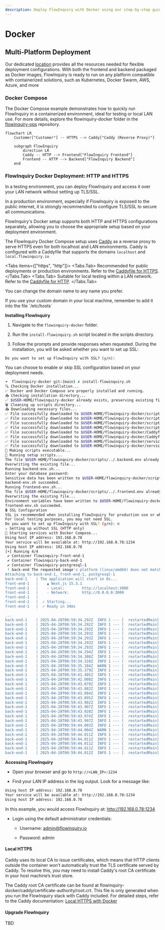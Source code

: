 ```yaml
---
description: Deploy FlowInquiry with Docker using our step-by-step guide. Learn how to set up containers, configure environments, and run the application seamlessly.
---
```



# Docker

## Multi-Platform Deployment

Our dedicated [location](https://github.com/flowinquiry/flowinquiry/tree/main/apps/ops) provides all the resources needed for flexible deployment configurations. With both the frontend and backend packaged as
Docker images, FlowInquiry is ready to run on any platform compatible with containerized solutions, such as Kubernetes, Docker Swarm, AWS, Azure, and more

### Docker Compose

The Docker Compose example demonstrates how to quickly run FlowInquiry in a containerized environment, ideal for testing or local LAN use.
For more details, explore the flowinquiry-docker folder in the [flowinquiry-ops](https://github.com/flowinquiry/flowinquiry/tree/main/apps/ops) repository.

```mermaid
flowchart LR
    Customer["Customer"] -- HTTPS --> Caddy["Caddy (Reverse Proxy)"]

    subgraph FlowInquiry
        direction LR
        Caddy -- HTTP --> Frontend["FlowInquiry Frontend"]
        Frontend -- HTTP --> Backend["FlowInquiry Backend"]
    end
```

### FlowInquiry Docker Deployment: HTTP and HTTPS

In a testing environment, you can deploy FlowInquiry and access it over your LAN network without setting up TLS/SSL.

In a production environment, especially if FlowInquiry is exposed to the public internet, it is strongly recommended to configure TLS/SSL to secure all communications.

FlowInquiry's Docker setup supports both HTTP and HTTPS configurations separately, allowing you to choose the appropriate setup based on your deployment environment.

The FlowInquiry Docker Compose setup uses [Caddy](https://caddyserver.com/) as a reverse proxy to serve HTTPS even for both localhost and LAN environments.
Caddy is configured with a Caddyfile that supports the domains `localhost` and `local.flowinquiry.io`

<Tabs items={["https", "http"]}>
  <Tabs.Tab>
    Recommended for public deployments or production environments. Refer to the
    [Caddyfile for
    HTTPS](https://github.com/flowinquiry/flowinquiry/blob/main/apps/ops/flowinquiry-docker/Caddyfile_https).
  </Tabs.Tab>
  <Tabs.Tab>
    Suitable for local testing within a LAN network. Refer to the [Caddyfile for
    HTTP](https://github.com/flowinquiry/flowinquiry/blob/main/apps/ops/flowinquiry-docker/Caddyfile_http).
  </Tabs.Tab>
</Tabs>

You can change the domain name to any name you prefer.

<Callout type="info" emoji="ℹ️">
  If you use your custom domain in your local machine, remember to add it into
  the file `/etc/hosts`
</Callout>

**Installing FlowInquiry**

1. Navigate to the `flowinquiry-docker` folder.

2. Run the `install-flowinquiry.sh` script located in the scripts directory.

3. Follow the prompts and provide responses when requested. During the installation, you will be asked whether you want to set up SSL:

```
Do you want to set up FlowInquiry with SSL? (y/n):
```

You can choose to enable or skip SSL configuration based on your deployment needs.

```bash
➜  flowinquiry-docker git:(main) ✗ install-flowinquiry.sh
🔍 Checking Docker installation...
✅ Docker and Docker Compose are properly installed and running.
📥 Checking installation directory...
✅ $USER-HOME/flowinquiry-docker already exists, preserving existing files.
🗑️ Cleaning up scripts directory...
📥 Downloading necessary files...
✅ File successfully downloaded to $USER-HOME/flowinquiry-docker/scripts/all.sh using curl
✅ File successfully downloaded to $USER-HOME/flowinquiry-docker/scripts/shared.sh using curl
✅ File successfully downloaded to $USER-HOME/flowinquiry-docker/scripts/backend-env.sh using curl
✅ File successfully downloaded to $USER-HOME/flowinquiry-docker/scripts/frontend-env.sh using curl
✅ File successfully downloaded to $USER-HOME/flowinquiry-docker/Caddyfile_http using curl
✅ File successfully downloaded to $USER-HOME/flowinquiry-docker/Caddyfile_https using curl
✅ File successfully downloaded to $USER-HOME/flowinquiry-docker/services_http.yml using curl
✅ File successfully downloaded to $USER-HOME/flowinquiry-docker/services_https.yml using curl
🔧 Making scripts executable...
🚀 Running setup scripts...
The file $USER-HOME/flowinquiry-docker/scripts/../.backend.env already exists. Do you want to overwrite it? (y/n): y
Overwriting the existing file...
Running backend-env.sh...
Enter your database password:
Sensitive data has been written to $USER-HOME/flowinquiry-docker/scripts/../.backend.env with restricted permissions.
backend-env.sh succeeded.
Running frontend-env.sh...
The file $USER-HOME/flowinquiry-docker/scripts/../.frontend.env already exists. Do you want to overwrite it? (y/n): y
Overwriting the existing file...
Environment variables have been written to $USER-HOME/flowinquiry-docker/scripts/../.frontend.env
frontend-env.sh succeeded.
🔒 SSL Configuration
SSL is recommended when installing FlowInquiry for production use or when accessing from anywhere.
For local testing purposes, you may not need SSL.
Do you want to set up FlowInquiry with SSL? (y/n): n
⚠️ Setting up without SSL (HTTP only)
🐳 Starting services with Docker Compose...
Using host IP address: 192.168.0.78
Your service will be available at: http://192.168.0.78:1234
Using host IP address: 192.168.0.78
[+] Running 4/4
 ✔ Container flowinquiry-front-end-1                                                                                                                       Recreated                                                                                                                                                                                                                                                                                                      0.0s
 ✔ Container flowinquiry-back-end-1                                                                                                                        Recreated                                                                                                                                                                                                                                                                                                      0.1s
 ✔ Container flowinquiry-postgresql-1                                                                                                                      Recreated                                                                                                                                                                                                                                                                                                      0.0s
 ! back-end The requested image's platform (linux/amd64) does not match the detected host platform (linux/arm64/v8) and no specific platform was requested                                                                                                                                                                                                                                                                                                                0.0s
Attaching to back-end-1, front-end-1, postgresql-1
back-end-1    | The application will start in 0s...
front-end-1   |    ▲ Next.js 15.3.1
front-end-1   |    - Local:        http://localhost:3000
front-end-1   |    - Network:      http://0.0.0.0:3000
front-end-1   |
front-end-1   |  ✓ Starting...
front-end-1   |  ✓ Ready in 34ms

...
back-end-1    | 2025-04-28T00:59:34.292Z  INFO 1 --- [  restartedMain] liquibase.util.log:37 : UPDATE SUMMARY
back-end-1    | 2025-04-28T00:59:34.292Z  INFO 1 --- [  restartedMain] liquibase.util.log:37 : Run:                          0
back-end-1    | 2025-04-28T00:59:34.293Z  INFO 1 --- [  restartedMain] liquibase.util.log:37 : Previously run:               9
back-end-1    | 2025-04-28T00:59:34.293Z  INFO 1 --- [  restartedMain] liquibase.util.log:37 : Filtered out:                17
back-end-1    | 2025-04-28T00:59:34.293Z  INFO 1 --- [  restartedMain] liquibase.util.log:37 : -------------------------------
back-end-1    | 2025-04-28T00:59:34.293Z  INFO 1 --- [  restartedMain] liquibase.util.log:37 : Total change sets:           26
back-end-1    | 2025-04-28T00:59:34.293Z  INFO 1 --- [  restartedMain] liquibase.util.log:37 : FILTERED CHANGE SETS SUMMARY
back-end-1    | 2025-04-28T00:59:34.294Z  INFO 1 --- [  restartedMain] liquibase.util.log:37 : Context mismatch:            17
back-end-1    | 2025-04-28T00:59:34.308Z  INFO 1 --- [  restartedMain] liquibase.util.log:37 : Update summary generated
back-end-1    | 2025-04-28T00:59:34.310Z  INFO 1 --- [  restartedMain] liquibase.command.log:37 : Command execution complete
back-end-1    | 2025-04-28T00:59:35.184Z  WARN 1 --- [  restartedMain] io.flowinquiry.modules.collab.service.MailService.reloadMailSender:87 : MailService not configured. 'mail.host' or 'mail.port' is missing.
back-end-1    | 2025-04-28T00:59:35.379Z  INFO 1 --- [  restartedMain] org.springframework.data.jpa.repository.query.QueryEnhancerFactory.<clinit>:49 : Hibernate is in classpath; If applicable, HQL parser will be used.
back-end-1    | 2025-04-28T00:59:41.405Z  INFO 1 --- [  restartedMain] org.springframework.security.config.annotation.authentication.configuration.InitializeUserDetailsBeanManagerConfigurer$InitializeUserDetailsManagerConfigurer.configure:114 : Global AuthenticationManager configured with UserDetailsService bean with name appUserDetailService
back-end-1    | 2025-04-28T00:59:42.008Z  INFO 1 --- [  restartedMain] org.springframework.boot.actuate.endpoint.web.EndpointLinksResolver.<init>:60 : Exposing 1 endpoint beneath base path '/actuator'
back-end-1    | 2025-04-28T00:59:43.879Z  INFO 1 --- [  restartedMain] org.springframework.messaging.simp.broker.SimpleBrokerMessageHandler.info:117 : Starting...
back-end-1    | 2025-04-28T00:59:43.882Z  INFO 1 --- [  restartedMain] org.springframework.messaging.simp.broker.SimpleBrokerMessageHandler.info:117 : BrokerAvailabilityEvent[available=true, SimpleBrokerMessageHandler [org.springframework.messaging.simp.broker.DefaultSubscriptionRegistry@1db75f70]]
back-end-1    | 2025-04-28T00:59:43.884Z  INFO 1 --- [  restartedMain] org.springframework.messaging.simp.broker.SimpleBrokerMessageHandler.info:117 : Started.
back-end-1    | 2025-04-28T00:59:43.895Z  INFO 1 --- [  restartedMain] io.undertow.start:120 : starting server: Undertow - 2.3.18.Final
back-end-1    | 2025-04-28T00:59:43.902Z  INFO 1 --- [  restartedMain] org.xnio.<clinit>:95 : XNIO version 3.8.16.Final
back-end-1    | 2025-04-28T00:59:43.907Z  INFO 1 --- [  restartedMain] org.xnio.nio.<clinit>:58 : XNIO NIO Implementation Version 3.8.16.Final
back-end-1    | 2025-04-28T00:59:43.928Z  INFO 1 --- [  restartedMain] org.jboss.threads.<clinit>:55 : JBoss Threads version 3.5.0.Final
back-end-1    | 2025-04-28T00:59:43.974Z  INFO 1 --- [  restartedMain] org.springframework.boot.web.embedded.undertow.UndertowWebServer.start:121 : Undertow started on port 8080 (http) with context path '/'
back-end-1    | 2025-04-28T00:59:43.997Z  INFO 1 --- [  restartedMain] io.flowinquiry.FlowInquiryApp.logStarted:59 : Started FlowInquiryApp in 20.225 seconds (process running for 21.35)
back-end-1    | 2025-04-28T00:59:44.003Z  INFO 1 --- [  restartedMain] io.flowinquiry.health.JWTSetupChecker.run:32 : JWT secret found and ready to use
back-end-1    | 2025-04-28T00:59:44.004Z  WARN 1 --- [  restartedMain] io.flowinquiry.health.MailSetupChecker.run:28 : Email provider is not configured yet
back-end-1    | 2025-04-28T00:59:44.011Z  INFO 1 --- [  restartedMain] io.flowinquiry.FlowInquiryApp.logApplicationStartup:120 : ----------------------------------------------------------
back-end-1    | 2025-04-28T00:59:44.011Z  INFO 1 --- [  restartedMain] io.flowinquiry.FlowInquiryApp.logApplicationStartup:121 :        Application 'FlowInquiry' is running! Access URLs:
back-end-1    | 2025-04-28T00:59:44.011Z  INFO 1 --- [  restartedMain] io.flowinquiry.FlowInquiryApp.logApplicationStartup:122 :        Local:          http://localhost:8080/
back-end-1    | 2025-04-28T00:59:44.011Z  INFO 1 --- [  restartedMain] io.flowinquiry.FlowInquiryApp.logApplicationStartup:123 :        External:       http://172.18.0.4:8080/
back-end-1    | 2025-04-28T00:59:44.012Z  INFO 1 --- [  restartedMain] io.flowinquiry.FlowInquiryApp.logApplicationStartup:124 :        Profile(s):     prod
```

**Accessing FlowInquiry**

- Open your browser and go to `http://<LAN_IP>:1234`

- Find your LAN IP address in the log output. Look for a message like:

```bash
Using host IP address: 192.168.0.78
Your service will be available at: http://192.168.0.78:1234
Using host IP address: 192.168.0.78
```

In this example, you would access FlowInquiry at:
http://192.168.0.78:1234

- Login using the default administrator credentials:

  - Username: admin@flowinquiry.io

  - Password: admin

#### Local HTTPS

Caddy uses its local CA to issue certificates, which means that HTTP clients outside the container won’t automatically trust the TLS certificate served by Caddy.
To resolve this, you may need to install Caddy's root CA certificate in your host machine’s trust store.

The Caddy root CA certificate can be found at flowinquiry-docker/caddy/certificate-authority/root.crt. This file is only generated when you run the FlowInquiry stack
with Caddy included. For detailed steps, refer to the Caddy documentation: [Local HTTPS with Docker](https://caddyserver.com/docs/running#local-https-with-docker)

#### Upgrade FlowInquiry

TBD
